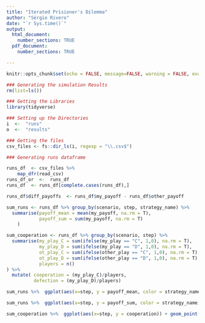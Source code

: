 ```yaml
---
title: "Iterated Prisioner's Dilemma"
author: "Sérgio Rivero"
date: "`r Sys.time()`"
output:
  html_document:
    number_sections: TRUE
  pdf_document:
    number_sections: TRUE

---
```


```r
knitr::opts_chunk$set(echo = FALSE, message=FALSE, warning = FALSE, eval = TRUE)

### Generating the simulation Results
rm(list=ls())
```


```r

### Getting the Libraries
library(tidyverse)

```


```r

### Setting up the Directories
i  <-  "runs"
o  <-  "results"
```



```r

### Getting the files 
csv_files <- fs::dir_ls(i, regexp = "\\.csv$")

```



```r

### Generating runs dataframe

runs_df  <- csv_files %>%
    map_dfr(read_csv)
runs_df_or  <-  runs_df
runs_df  <- runs_df[complete.cases(runs_df),]

runs_df$diff_payoffs  <- runs_df$my_payoff - runs_df$other_payoff


```

```r
sum_runs <- runs_df %>% group_by(scenario, step, strategy_name) %>% 
  summarise(payoff_mean = mean(my_payoff, na.rm = T),
            payoff_sum = sum(my_payoff, na.rm = T)
    )

sum_cooperation <- runs_df %>% group_by(scenario, step) %>%
  summarise(my_play_C = sum(ifelse(my_play == "C", 1,0), na.rm = T),
            my_play_D = sum(ifelse(my_play == "D", 1,0), na.rm = T),
            ot_play_C = sum(ifelse(other_play == "C", 1,0), na.rm = T),
            ot_play_D = sum(ifelse(other_play == "D", 1,0), na.rm = T),
            players = n()
) %>%
  mutate( cooperation = (my_play_C)/players,
          defection = (my_play_D)/players)

```




```r
sum_runs %>%  ggplot(aes(x=step, y = payoff_mean, color = strategy_name))  + geom_point(alpha=0.5) + geom_smooth()
```


```r
sum_runs %>%  ggplot(aes(x=step, y = payoff_sum, color = strategy_name)) + geom_point(alpha = 0.5) + geom_smooth()

```



```r
sum_cooperation %>%  ggplot(aes(x=step, y = cooperation)) + geom_point(alpha = 0.5) + geom_smooth()

```

